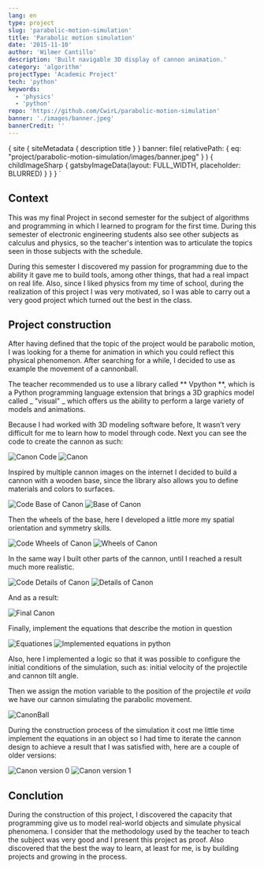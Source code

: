 ```yaml
---
lang: en
type: project
slug: 'parabolic-motion-simulation'
title: 'Parabolic motion simulation'
date: '2015-11-10'
author: 'Wilmer Cantillo'
description: 'Built navigable 3D display of cannon animation.'
category: 'algorithm'
projectType: 'Academic Project'
tech: 'python'
keywords:
  - 'physics'
  - 'python'
repo: 'https://github.com/CwirL/parabolic-motion-simulation'
banner: './images/banner.jpeg'
bannerCredit: ''
---
```


  {
    site {
      siteMetadata {
        description
        title
      }
    }
    banner: file(
      relativePath: {
        eq: "project/parabolic-motion-simulation/images/banner.jpeg"
      }
    ) {
      childImageSharp {
        gatsbyImageData(layout: FULL_WIDTH, placeholder: BLURRED)
      }
    }
  }
`

## Context

This was my final Project in second semester for the subject of algorithms and
programming in which I learned to program for the first time. During this
semester of electronic engineering students also see other subjects as calculus
and physics, so the teacher's intention was to articulate the topics seen in
those subjects with the schedule.

During this semester I discovered my passion for programming due to the ability
it gave me to build tools, among other things, that had a real impact on real
life. Also, since I liked physics from my time of school, during the realization
of this project I was very motivated, so I was able to carry out a very good
project which turned out the best in the class.

## Project construction

After having defined that the topic of the project would be parabolic motion, I
was looking for a theme for animation in which you could reflect this physical
phenomenon. After searching for a while, I decided to use as example the
movement of a cannonball.

The teacher recommended us to use a library called ** Vpython **, which is a
Python programming language extension that brings a 3D graphics model called _
"visual" _ which offers us the ability to perform a large variety of models and
animations.

Because I had worked with 3D modeling software before, It wasn’t very difficult
for me to learn how to model through code. Next you can see the code to create
the cannon as such:

![Canon Code](./images/canon_code.png) ![Canon](./images/canon.png)

Inspired by multiple cannon images on the internet I decided to build a cannon
with a wooden base, since the library also allows you to define materials and
colors to surfaces.

![Code Base of Canon](./images/base_code.png)
![Base of Canon](./images/base.png)

Then the wheels of the base, here I developed a little more my spatial
orientation and symmetry skills.

![Code Wheels of Canon](./images/wheels_code.png)
![Wheels of Canon](./images/wheels.png)

In the same way I built other parts of the cannon, until I reached a result much
more realistic.

![Code Details of Canon](./images/details_code.png)
![Details of Canon](./images/details.png)

And as a result:

![Final Canon](./images/final_canon.png)

Finally, implement the equations that describe the motion in question

![Equationes](./images/motion_equations.png)
![Implemented equations in python](./images/motion_code.png)

Also, here I implemented a logic so that it was possible to configure the
initial conditions of the simulation, such as: initial velocity of the
projectile and cannon tilt angle.

Then we assign the motion variable to the position of the projectile _et voila_
we have our cannon simulating the parabolic movement.

![CanonBall](./images/ball_code.png)

During the construction process of the simulation it cost me little time
implement the equations in an object so I had time to iterate the cannon design
to achieve a result that I was satisfied with, here are a couple of older
versions:

![Canon version 0](./images/version0.png)
![Canon version 1](./images/version1.png)

## Conclution

During the construction of this project, I discovered the capacity that
programming give us to model real-world objects and simulate physical phenomena.
I consider that the methodology used by the teacher to teach the subject was
very good and I present this project as proof. Also discovered that the best the
way to learn, at least for me, is by building projects and growing in the
process.
